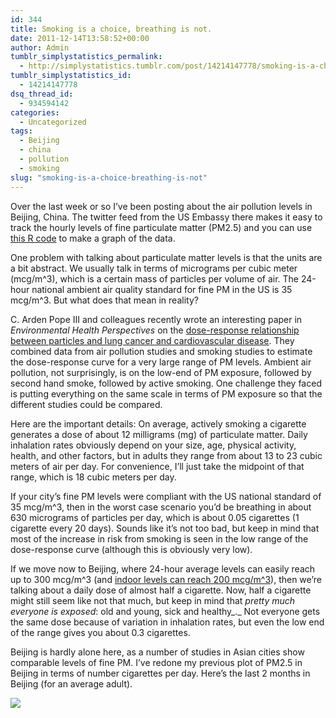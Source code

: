 ```yaml
---
id: 344
title: Smoking is a choice, breathing is not.
date: 2011-12-14T13:58:52+00:00
author: Admin
tumblr_simplystatistics_permalink:
  - http://simplystatistics.tumblr.com/post/14214147778/smoking-is-a-choice-breathing-is-not
tumblr_simplystatistics_id:
  - 14214147778
dsq_thread_id:
  - 934594142
categories:
  - Uncategorized
tags:
  - Beijing
  - china
  - pollution
  - smoking
slug: "smoking-is-a-choice-breathing-is-not"
---
```

Over the last week or so I&#8217;ve been posting about the air pollution levels in Beijing, China. The twitter feed from the US Embassy there makes it easy to track the hourly levels of fine particulate matter (PM2.5) and you can use <a href="http://www.biostat.jhsph.edu/~rpeng/makeBeijingAirGraph.R" target="_blank">this R code</a> to make a graph of the data.

One problem with talking about particulate matter levels is that the units are a bit abstract. We usually talk in terms of micrograms per cubic meter (mcg/m^3), which is a certain mass of particles per volume of air. The 24-hour national ambient air quality standard for fine PM in the US is 35 mcg/m^3. But what does that mean in reality?

C. Arden Pope III and colleagues recently wrote an interesting paper in _Environmental Health Perspectives_ on the <a href="http://www.ncbi.nlm.nih.gov/pubmed/21768054" target="_blank">dose-response relationship between particles and lung cancer and cardiovascular disease</a>. They combined data from air pollution studies and smoking studies to estimate the dose-response curve for a very large range of PM levels. Ambient air pollution, not surprisingly, is on the low-end of PM exposure, followed by second hand smoke, followed by active smoking. One challenge they faced is putting everything on the same scale in terms of PM exposure so that the different studies could be compared.

Here are the important details: On average, actively smoking a cigarette generates a dose of about 12 milligrams (mg) of particulate matter. Daily inhalation rates obviously depend on your size, age, physical activity, health, and other factors, but in adults they range from about 13 to 23 cubic meters of air per day. For convenience, I&#8217;ll just take the midpoint of that range, which is 18 cubic meters per day.

If your city&#8217;s fine PM levels were compliant with the US national standard of 35 mcg/m^3, then in the worst case scenario you&#8217;d be breathing in about 630 micrograms of particles per day, which is about 0.05 cigarettes (1 cigarette every 20 days). Sounds like it&#8217;s not too bad, but keep in mind that most of the increase in risk from smoking is seen in the low range of the dose-response curve (although this is obviously very low).

If we move now to Beijing, where 24-hour average levels can easily reach up to 300 mcg/m^3 (and <a href="http://www.npr.org/2011/12/07/143214875/clean-air-a-luxury-in-beijings-pollution-zone" target="_blank">indoor levels can reach 200 mcg/m^3</a>), then we&#8217;re talking about a daily dose of almost half a cigarette. Now, half a cigarette might still seem like not that much, but keep in mind that _pretty much everyone is exposed_: old and young, sick and healthy_._ Not everyone gets the same dose because of variation in inhalation rates, but even the low end of the range gives you about 0.3 cigarettes. 

Beijing is hardly alone here, as a number of studies in Asian cities show comparable levels of fine PM. I&#8217;ve redone my previous plot of PM2.5 in Beijing in terms of number cigarettes per day. Here&#8217;s the last 2 months in Beijing (for an average adult).

![](http://media.tumblr.com/tumblr_lw59ogIhq81r08wvg.png)
